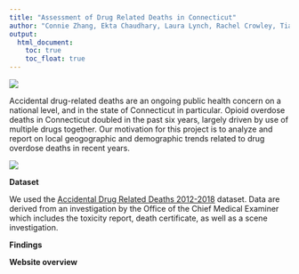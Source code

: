 ```yaml
---
title: "Assessment of Drug Related Deaths in Connecticut"
author: "Connie Zhang, Ekta Chaudhary, Laura Lynch, Rachel Crowley, Tiana Ouyang"
output: 
  html_document:
    toc: true
    toc_float: true
---
```


![](image1.jpeg)

Accidental drug-related deaths are an ongoing public health concern on a national level, and in the state of Connecticut in particular. Opioid overdose deaths in Connecticut doubled in the past six years, largely driven by use of multiple drugs together. Our motivation for this project is to analyze and report on local geogographic and demographic trends related to drug overdose deaths in recent years.

![](ambulance photo.jpg)

**Dataset**

We used the [Accidental Drug Related Deaths 2012-2018](https://catalog.data.gov/dataset/accidental-drug-related-deaths-january-2012-sept-2015) dataset. Data are derived from an investigation by the Office of the Chief Medical Examiner which includes the toxicity report, death certificate, as well as a scene investigation.

**Findings**


**Website overview**
